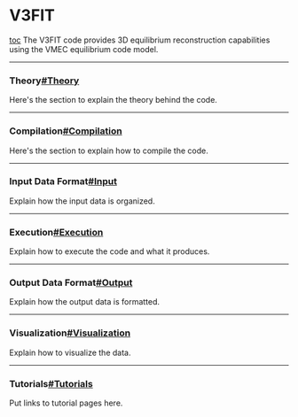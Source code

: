 =V3FIT= 
[[toc]]
The V3FIT code provides 3D equilibrium reconstruction capabilities using the VMEC equilibrium code model. 

----

===Theory[[#Theory]]=== 
Here's the section to explain the theory behind the code.

----

===Compilation[[#Compilation]]=== 
Here's the section to explain how to compile the code.

----

===Input Data Format[[#Input]]=== 
Explain how the input data is organized.

----

===Execution[[#Execution]]=== 
Explain how to execute the code and what it produces.

----

===Output Data Format[[#Output]]=== 
Explain how the output data is formatted.

----

===Visualization[[#Visualization]]=== 
Explain how to visualize the data.

----

===Tutorials[[#Tutorials]]=== 
Put links to tutorial pages here.
